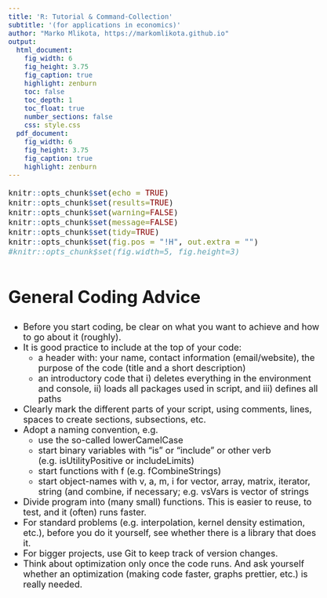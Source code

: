 ```yaml
---
title: 'R: Tutorial & Command-Collection'
subtitle: '(for applications in economics)'
author: "Marko Mlikota, https://markomlikota.github.io"
output:
  html_document: 
    fig_width: 6
    fig_height: 3.75
    fig_caption: true
    highlight: zenburn
    toc: false
    toc_depth: 1
    toc_float: true
    number_sections: false
    css: style.css
  pdf_document:
    fig_width: 6
    fig_height: 3.75
    fig_caption: true
    highlight: zenburn
---
```



<style type="text/css">
body, td {
   font-size: 18px;
}
code.r{
  font-size: 16px;
}
pre {
  font-size: 16px
}
h1 {
  font-size: 35px;
  margin: 60px 0px 30px 0px;
}
h2 {
  font-size: 25px;
}
#TOC {
  color: black; 
}

</style>

<script>
  var height=$('#primary').height(); // Calculate primary wrapper height
  $('#secondary').height(height); // Set the height it to sidebar
</script>




```r
knitr::opts_chunk$set(echo = TRUE)
knitr::opts_chunk$set(results=TRUE)
knitr::opts_chunk$set(warning=FALSE)
knitr::opts_chunk$set(message=FALSE)
knitr::opts_chunk$set(tidy=TRUE)
knitr::opts_chunk$set(fig.pos = "!H", out.extra = "")
#knitr::opts_chunk$set(fig.width=5, fig.height=3)
```


# General Coding Advice


* Before you start coding, be clear on what you want to achieve and how to go about it (roughly).
* It is good practice to include at the top of your code: 
	+ a header with: your name, contact information (email/website), the purpose of the code (title and a short description)
	+ an introductory code that i) deletes everything in the environment and console, ii) loads all packages used in script, and iii) defines all paths
* Clearly mark the different parts of your script, using comments, lines, spaces to create sections, subsections, etc. 
* Adopt a naming convention, e.g.
	+ use the so-called lowerCamelCase
	+ start binary variables with "is" or "include" or other verb (e.g. isUtilityPositive or includeLimits)
	+ start functions with f (e.g. fCombineStrings)
	+ start object-names with v, a, m, i for vector, array, matrix, iterator, string (and combine, if necessary; e.g. vsVars is vector of strings
* Divide program into (many small) functions. This is easier to reuse, to test, and it (often) runs faster.
* For standard problems (e.g. interpolation, kernel density estimation, etc.), before you do it yourself, see whether there is a library that does it.
* For bigger projects, use Git to keep track of version changes.	
* Think about optimization only once the code runs. And ask yourself whether an optimization (making code faster, graphs prettier, etc.) is really needed.

